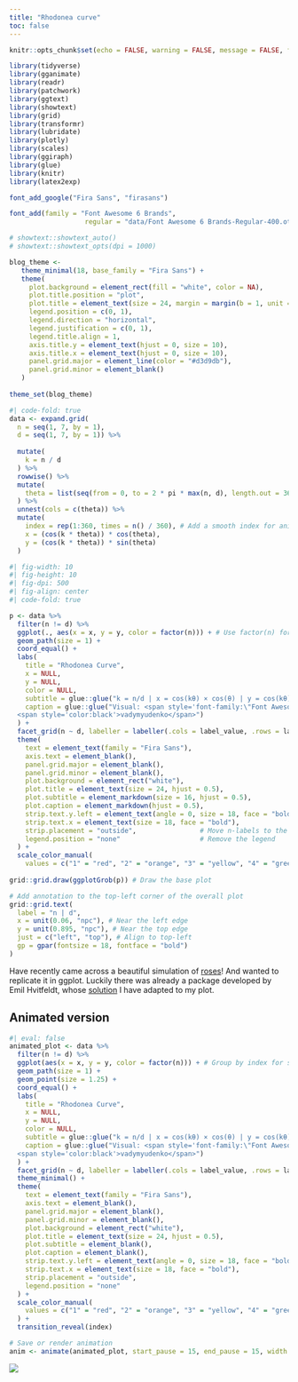 ```yaml
---
title: "Rhodonea curve"
toc: false
---
```


```r
knitr::opts_chunk$set(echo = FALSE, warning = FALSE, message = FALSE, fig.showtext=TRUE)
```

```r
library(tidyverse)
library(gganimate)
library(readr)
library(patchwork)
library(ggtext)
library(showtext)
library(grid)
library(transformr)
library(lubridate)
library(plotly)
library(scales)
library(ggiraph)
library(glue)
library(knitr)
library(latex2exp)
```

```r
font_add_google("Fira Sans", "firasans")

font_add(family = "Font Awesome 6 Brands",
                   regular = "data/Font Awesome 6 Brands-Regular-400.otf")

# showtext::showtext_auto()
# showtext::showtext_opts(dpi = 1000)

blog_theme <-
   theme_minimal(18, base_family = "Fira Sans") +
   theme(
     plot.background = element_rect(fill = "white", color = NA),
     plot.title.position = "plot",
     plot.title = element_text(size = 24, margin = margin(b = 1, unit = "line")),
     legend.position = c(0, 1),
     legend.direction = "horizontal",
     legend.justification = c(0, 1),
     legend.title.align = 1,
     axis.title.y = element_text(hjust = 0, size = 10),
     axis.title.x = element_text(hjust = 0, size = 10),
     panel.grid.major = element_line(color = "#d3d9db"),
     panel.grid.minor = element_blank()
   )
 
theme_set(blog_theme)
```

```r
#| code-fold: true
data <- expand.grid(
  n = seq(1, 7, by = 1), 
  d = seq(1, 7, by = 1)) %>%
  
  mutate(
    k = n / d
  ) %>%
  rowwise() %>%
  mutate(
    theta = list(seq(from = 0, to = 2 * pi * max(n, d), length.out = 360))
  ) %>%
  unnest(cols = c(theta)) %>%
  mutate(
    index = rep(1:360, times = n() / 360), # Add a smooth index for animation
    x = (cos(k * theta)) * cos(theta),
    y = (cos(k * theta)) * sin(theta)
  )

```

```r
#| fig-width: 10
#| fig-height: 10
#| fig-dpi: 500
#| fig-align: center
#| code-fold: true

p <- data %>% 
  filter(n != d) %>% 
  ggplot(., aes(x = x, y = y, color = factor(n))) + # Use factor(n) for consistent colors
  geom_path(size = 1) +
  coord_equal() +
  labs(
    title = "Rhodonea Curve",
    x = NULL,
    y = NULL,
    color = NULL,
    subtitle = glue::glue("k = n/d | x = cos(kθ) × cos(θ) | y = cos(kθ) × sin(θ)"),
    caption = glue::glue("Visual: <span style='font-family:\"Font Awesome 6 Brands\";'>&#xf09b;</span>
  <span style='color:black'>vadymyudenko</span>")
  ) + 
  facet_grid(n ~ d, labeller = labeller(.cols = label_value, .rows = label_value), switch = "y") + # Facet by combinations of n and d, with n-labels on the left
  theme(
    text = element_text(family = "Fira Sans"), 
    axis.text = element_blank(),
    panel.grid.major = element_blank(),
    panel.grid.minor = element_blank(),
    plot.background = element_rect("white"),
    plot.title = element_text(size = 24, hjust = 0.5),
    plot.subtitle = element_markdown(size = 16, hjust = 0.5),
    plot.caption = element_markdown(hjust = 0.5),
    strip.text.y.left = element_text(angle = 0, size = 18, face = "bold"), # Larger and bold n-labels
    strip.text.x = element_text(size = 18, face = "bold"),
    strip.placement = "outside",                # Move n-labels to the left
    legend.position = "none"                    # Remove the legend
  ) +
  scale_color_manual(
    values = c("1" = "red", "2" = "orange", "3" = "yellow", "4" = "green", "5" = "blue", "6" = "#4b369d", "7" = "#70369d"))
  
grid::grid.draw(ggplotGrob(p)) # Draw the base plot

# Add annotation to the top-left corner of the overall plot
grid::grid.text(
  label = "n | d", 
  x = unit(0.06, "npc"), # Near the left edge
  y = unit(0.895, "npc"), # Near the top edge
  just = c("left", "top"), # Align to top-left
  gp = gpar(fontsize = 18, fontface = "bold")
)
```

Have recently came across a beautiful simulation of [roses](https://en.wikipedia.org/wiki/Rose_(mathematics))! And wanted to replicate it in ggplot. Luckily there was already a package developed by Emil Hvitfeldt, whose [solution](https://github.com/EmilHvitfeldt/ggshapes/blob/master/R/rose.R) I have adapted to my plot.

## Animated version

```r
#| eval: false
animated_plot <- data %>%
  filter(n != d) %>%
  ggplot(aes(x = x, y = y, color = factor(n))) + # Group by index for smooth animation
  geom_path(size = 1) +
  geom_point(size = 1.25) +
  coord_equal() +
  labs(
    title = "Rhodonea Curve",
    x = NULL,
    y = NULL,
    color = NULL,
    subtitle = glue::glue("k = n/d | x = cos(kθ) × cos(θ) | y = cos(kθ) × sin(θ)"),
    caption = glue::glue("Visual: <span style='font-family:\"Font Awesome 6 Brands\";'>&#xf09b;</span>
  <span style='color:black'>vadymyudenko</span>")
  ) +
  facet_grid(n ~ d, labeller = labeller(.cols = label_value, .rows = label_value), switch = "y") +
  theme_minimal() +
  theme(
    text = element_text(family = "Fira Sans"), 
    axis.text = element_blank(),
    panel.grid.major = element_blank(),
    panel.grid.minor = element_blank(),
    plot.background = element_rect("white"),
    plot.title = element_text(size = 24, hjust = 0.5),
    plot.subtitle = element_blank(),
    plot.caption = element_blank(),
    strip.text.y.left = element_text(angle = 0, size = 18, face = "bold"),
    strip.text.x = element_text(size = 18, face = "bold"),
    strip.placement = "outside",
    legend.position = "none"
  ) +
  scale_color_manual(
    values = c("1" = "red", "2" = "orange", "3" = "yellow", "4" = "green", "5" = "blue", "6" = "#4b369d", "7" = "#70369d")
  ) +
  transition_reveal(index)

# Save or render animation
anim <- animate(animated_plot, start_pause = 15, end_pause = 15, width = 800, height = 800, fps = 30, duration = 10, renderer = gifski_renderer("rhodonea_animation.gif"))
```

![](rhodonea_animation.gif){fig-align="center"}
